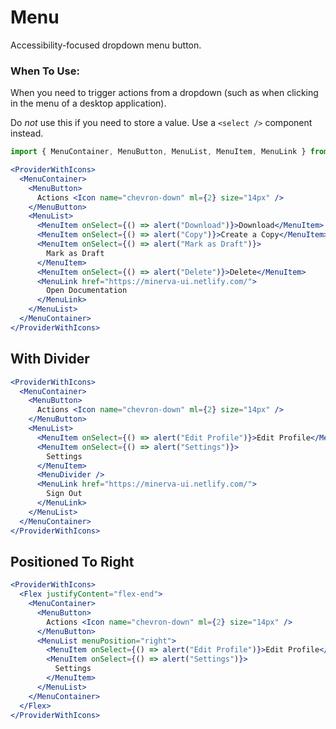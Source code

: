 
<Meta title="Elements|Menu" component={MenuContainer} />

# Menu

Accessibility-focused dropdown menu button.

### When To Use:

When you need to trigger actions from a dropdown (such as when clicking in the menu of a desktop application).

Do _not_ use this if you need to store a value. Use a `<select />` component instead.

```js
import { MenuContainer, MenuButton, MenuList, MenuItem, MenuLink } from 'minerva-ui'
```

```jsx
<ProviderWithIcons>
  <MenuContainer>
    <MenuButton>
      Actions <Icon name="chevron-down" ml={2} size="14px" />
    </MenuButton>
    <MenuList>
      <MenuItem onSelect={() => alert("Download")}>Download</MenuItem>
      <MenuItem onSelect={() => alert("Copy")}>Create a Copy</MenuItem>
      <MenuItem onSelect={() => alert("Mark as Draft")}>
        Mark as Draft
      </MenuItem>
      <MenuItem onSelect={() => alert("Delete")}>Delete</MenuItem>
      <MenuLink href="https://minerva-ui.netlify.com/">
        Open Documentation
      </MenuLink>
    </MenuList>
  </MenuContainer>
</ProviderWithIcons>
```

## With Divider
```jsx
<ProviderWithIcons>
  <MenuContainer>
    <MenuButton>
      Actions <Icon name="chevron-down" ml={2} size="14px" />
    </MenuButton>
    <MenuList>
      <MenuItem onSelect={() => alert("Edit Profile")}>Edit Profile</MenuItem>
      <MenuItem onSelect={() => alert("Settings")}>
        Settings
      </MenuItem>
      <MenuDivider />
      <MenuLink href="https://minerva-ui.netlify.com/">
        Sign Out
      </MenuLink>
    </MenuList>
  </MenuContainer>
</ProviderWithIcons>
```

## Positioned To Right
```jsx
<ProviderWithIcons>
  <Flex justifyContent="flex-end">
    <MenuContainer>
      <MenuButton>
        Actions <Icon name="chevron-down" ml={2} size="14px" />
      </MenuButton>
      <MenuList menuPosition="right">
        <MenuItem onSelect={() => alert("Edit Profile")}>Edit Profile</MenuItem>
        <MenuItem onSelect={() => alert("Settings")}>
          Settings
        </MenuItem>
      </MenuList>
    </MenuContainer>
  </Flex>
</ProviderWithIcons>
```